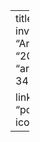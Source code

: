 ---
title: "The development of a sibilant inventory in Zuberoan Basque"
authors:
  - "Ander Egurtzegi"
  - "Juliette Blevins"
date: "2017-01-01"
publication_types:
  - "article-journal"
publication: "Phonology, 34(3), 473–507"
doi: "10.1002/phon.1000"

links:
  - name: PDF
    url: "pdfs/blevins_egurtzegi2017phonology.pdf"
    icon: "ai ai-file-pdf"
--- 